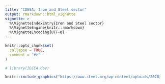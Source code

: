 ```yaml
---
title: "IDEEA: Iron and Steel sector"
output: rmarkdown::html_vignette
vignette: >
  %\VignetteIndexEntry{Iron and Steel sector}
  %\VignetteEngine{knitr::rmarkdown}
  %\VignetteEncoding{UTF-8}
---
```


```r
knitr::opts_chunk$set(
  collapse = TRUE,
  comment = "#>"
)
```

```r
# library(IDEEA.dev)
```


```r
knitr::include_graphics("https://www.steel.org/wp-content/uploads/2020/07/flowline1_540.gif")
```

